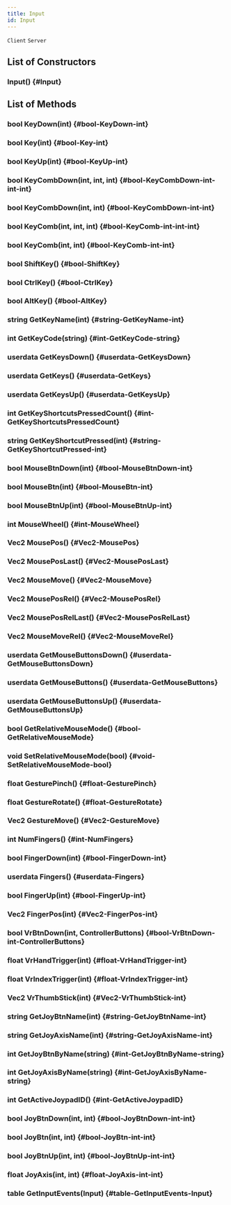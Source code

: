 ```yaml
---
title: Input
id: Input
---
```

`Client`
`Server`

## List of Constructors

### Input() {#Input}

## List of Methods

### bool KeyDown(int) {#bool-KeyDown-int}

### bool Key(int) {#bool-Key-int}

### bool KeyUp(int) {#bool-KeyUp-int}

### bool KeyCombDown(int, int, int) {#bool-KeyCombDown-int-int-int}

### bool KeyCombDown(int, int) {#bool-KeyCombDown-int-int}

### bool KeyComb(int, int, int) {#bool-KeyComb-int-int-int}

### bool KeyComb(int, int) {#bool-KeyComb-int-int}

### bool ShiftKey() {#bool-ShiftKey}

### bool CtrlKey() {#bool-CtrlKey}

### bool AltKey() {#bool-AltKey}

### string GetKeyName(int) {#string-GetKeyName-int}

### int GetKeyCode(string) {#int-GetKeyCode-string}

### userdata GetKeysDown() {#userdata-GetKeysDown}

### userdata GetKeys() {#userdata-GetKeys}

### userdata GetKeysUp() {#userdata-GetKeysUp}

### int GetKeyShortcutsPressedCount() {#int-GetKeyShortcutsPressedCount}

### string GetKeyShortcutPressed(int) {#string-GetKeyShortcutPressed-int}

### bool MouseBtnDown(int) {#bool-MouseBtnDown-int}

### bool MouseBtn(int) {#bool-MouseBtn-int}

### bool MouseBtnUp(int) {#bool-MouseBtnUp-int}

### int MouseWheel() {#int-MouseWheel}

### Vec2 MousePos() {#Vec2-MousePos}

### Vec2 MousePosLast() {#Vec2-MousePosLast}

### Vec2 MouseMove() {#Vec2-MouseMove}

### Vec2 MousePosRel() {#Vec2-MousePosRel}

### Vec2 MousePosRelLast() {#Vec2-MousePosRelLast}

### Vec2 MouseMoveRel() {#Vec2-MouseMoveRel}

### userdata GetMouseButtonsDown() {#userdata-GetMouseButtonsDown}

### userdata GetMouseButtons() {#userdata-GetMouseButtons}

### userdata GetMouseButtonsUp() {#userdata-GetMouseButtonsUp}

### bool GetRelativeMouseMode() {#bool-GetRelativeMouseMode}

### void SetRelativeMouseMode(bool) {#void-SetRelativeMouseMode-bool}

### float GesturePinch() {#float-GesturePinch}

### float GestureRotate() {#float-GestureRotate}

### Vec2 GestureMove() {#Vec2-GestureMove}

### int NumFingers() {#int-NumFingers}

### bool FingerDown(int) {#bool-FingerDown-int}

### userdata Fingers() {#userdata-Fingers}

### bool FingerUp(int) {#bool-FingerUp-int}

### Vec2 FingerPos(int) {#Vec2-FingerPos-int}

### bool VrBtnDown(int, ControllerButtons) {#bool-VrBtnDown-int-ControllerButtons}

### float VrHandTrigger(int) {#float-VrHandTrigger-int}

### float VrIndexTrigger(int) {#float-VrIndexTrigger-int}

### Vec2 VrThumbStick(int) {#Vec2-VrThumbStick-int}

### string GetJoyBtnName(int) {#string-GetJoyBtnName-int}

### string GetJoyAxisName(int) {#string-GetJoyAxisName-int}

### int GetJoyBtnByName(string) {#int-GetJoyBtnByName-string}

### int GetJoyAxisByName(string) {#int-GetJoyAxisByName-string}

### int GetActiveJoypadID() {#int-GetActiveJoypadID}

### bool JoyBtnDown(int, int) {#bool-JoyBtnDown-int-int}

### bool JoyBtn(int, int) {#bool-JoyBtn-int-int}

### bool JoyBtnUp(int, int) {#bool-JoyBtnUp-int-int}

### float JoyAxis(int, int) {#float-JoyAxis-int-int}

### table GetInputEvents(Input) {#table-GetInputEvents-Input}

